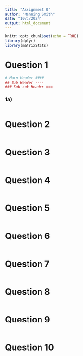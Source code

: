 ```yaml
---
title: "Assignment 0"
author: "Manning Smith"
date: "10/1/2024"
output: html_document
---
```


```r
knitr::opts_chunk$set(echo = TRUE)
library(dplyr)
library(matrixStats)
```

# Question 1

```r
# Main Header ####
## Sub Header ----
### Sub-sub Header ===
```

### 1a)

```r
```

\newpage
# Question 2

```r
```

\newpage
# Question 3

```r
```


\newpage
# Question 4

```r
```


\newpage
# Question 5

```r
```


\newpage
# Question 6

```r
```


\newpage
# Question 7

```r
```


\newpage
# Question 8

```r
```

\newpage
# Question 9

```r
```

\newpage
# Question 10

```r
```